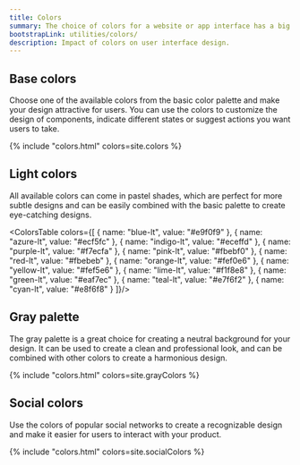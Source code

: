 ```yaml
---
title: Colors
summary: The choice of colors for a website or app interface has a big influence on how users interact with the product and what decisions they make. Harmonious colors can contribute to a nice first impression and encourage users to engage with your product, so it's a very important aspect of a successful design, which needs to be well thought out.
bootstrapLink: utilities/colors/
description: Impact of colors on user interface design.
---
```


## Base colors

Choose one of the available colors from the basic color palette and make your design attractive for users. You can use the colors to customize the design of components, indicate different states or suggest actions you want users to take.

{% include "colors.html" colors=site.colors %}

## Light colors

All available colors can come in pastel shades, which are perfect for more subtle designs and can be easily combined with the basic palette to create eye-catching designs.

<ColorsTable colors={[
  { name: "blue-lt", value: "#e9f0f9" },
  { name: "azure-lt", value: "#ecf5fc" },
  { name: "indigo-lt", value: "#eceffd" },
  { name: "purple-lt", value: "#f7ecfa" },
  { name: "pink-lt", value: "#fbebf0" },
  { name: "red-lt", value: "#fbebeb" },
  { name: "orange-lt", value: "#fef0e6" },
  { name: "yellow-lt", value: "#fef5e6" },
  { name: "lime-lt", value: "#f1f8e8" },
  { name: "green-lt", value: "#eaf7ec" },
  { name: "teal-lt", value: "#e7f6f2" },
  { name: "cyan-lt", value: "#e8f6f8" }
]}/>

## Gray palette

The gray palette is a great choice for creating a neutral background for your design. It can be used to create a clean and professional look, and can be combined with other colors to create a harmonious design.

{% include "colors.html" colors=site.grayColors %}

## Social colors

Use the colors of popular social networks to create a recognizable design and make it easier for users to interact with your product.

{% include "colors.html" colors=site.socialColors %}
